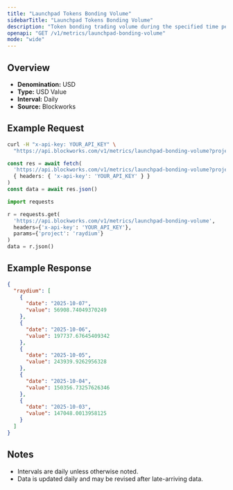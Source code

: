 ```yaml
---
title: "Launchpad Tokens Bonding Volume"
sidebarTitle: "Launchpad Tokens Bonding Volume"
description: "Token bonding trading volume during the specified time period for given launchpad."
openapi: "GET /v1/metrics/launchpad-bonding-volume"
mode: "wide"
---
```


## Overview

- **Denomination:** USD
- **Type:** USD Value
- **Interval:** Daily
- **Source:** Blockworks

## Example Request

<CodeGroup>

```bash cURL
curl -H "x-api-key: YOUR_API_KEY" \
  "https://api.blockworks.com/v1/metrics/launchpad-bonding-volume?project=raydium"
```

```typescript TypeScript
const res = await fetch(
  'https://api.blockworks.com/v1/metrics/launchpad-bonding-volume?project=raydium',
  { headers: { 'x-api-key': 'YOUR_API_KEY' } }
)
const data = await res.json()
```

```python Python
import requests

r = requests.get(
  'https://api.blockworks.com/v1/metrics/launchpad-bonding-volume',
  headers={'x-api-key': 'YOUR_API_KEY'},
  params={'project': 'raydium'}
)
data = r.json()
```

</CodeGroup>

## Example Response

```json
{
  "raydium": [
    {
      "date": "2025-10-07",
      "value": 56908.74049370249
    },
    {
      "date": "2025-10-06",
      "value": 197737.67645409342
    },
    {
      "date": "2025-10-05",
      "value": 243939.9262956328
    },
    {
      "date": "2025-10-04",
      "value": 150356.73257626346
    },
    {
      "date": "2025-10-03",
      "value": 147048.0013958125
    }
  ]
}
```

## Notes
- Intervals are daily unless otherwise noted.
- Data is updated daily and may be revised after late-arriving data.